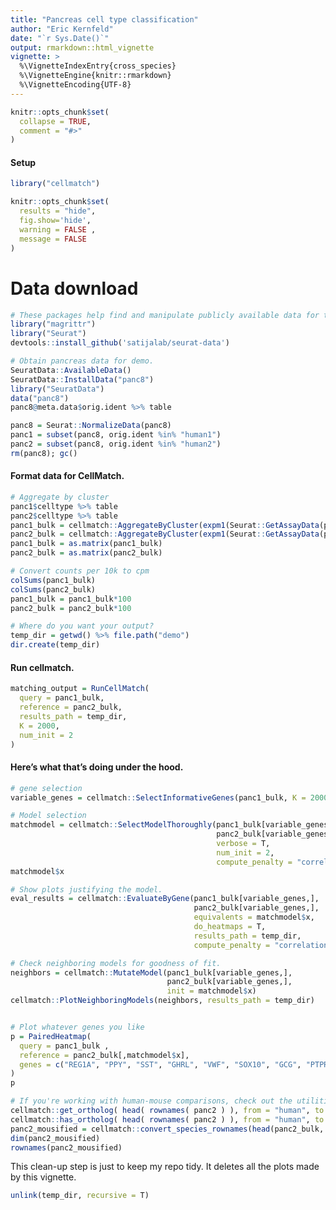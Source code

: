 ```yaml
---
title: "Pancreas cell type classification"
author: "Eric Kernfeld"
date: "`r Sys.Date()`"
output: rmarkdown::html_vignette
vignette: >
  %\VignetteIndexEntry{cross_species}
  %\VignetteEngine{knitr::rmarkdown}
  %\VignetteEncoding{UTF-8}
---
```


```r
knitr::opts_chunk$set(
  collapse = TRUE,
  comment = "#>"
)
```

#### Setup

```r
library("cellmatch")

knitr::opts_chunk$set(
  results = "hide", 
  fig.show='hide',
  warning = FALSE ,
  message = FALSE
)
```

# Data download

```r
# These packages help find and manipulate publicly available data for the demo.
library("magrittr")
library("Seurat")
devtools::install_github('satijalab/seurat-data')

# Obtain pancreas data for demo.
SeuratData::AvailableData()
SeuratData::InstallData("panc8")
library("SeuratData")
data("panc8")
panc8@meta.data$orig.ident %>% table

panc8 = Seurat::NormalizeData(panc8)
panc1 = subset(panc8, orig.ident %in% "human1")
panc2 = subset(panc8, orig.ident %in% "human2")
rm(panc8); gc()
```

#### Format data for CellMatch.

```r
# Aggregate by cluster
panc1$celltype %>% table
panc2$celltype %>% table
panc1_bulk = cellmatch::AggregateByCluster(expm1(Seurat::GetAssayData(panc1, "data")), panc1$celltype, method = "average")
panc2_bulk = cellmatch::AggregateByCluster(expm1(Seurat::GetAssayData(panc2, "data")), panc2$celltype, method = "average")
panc1_bulk = as.matrix(panc1_bulk)
panc2_bulk = as.matrix(panc2_bulk)

# Convert counts per 10k to cpm
colSums(panc1_bulk)
colSums(panc2_bulk)
panc1_bulk = panc1_bulk*100
panc2_bulk = panc2_bulk*100

# Where do you want your output?
temp_dir = getwd() %>% file.path("demo")
dir.create(temp_dir)
```


#### Run cellmatch. 

```r
matching_output = RunCellMatch(
  query = panc1_bulk,
  reference = panc2_bulk,
  results_path = temp_dir,
  K = 2000,
  num_init = 2
)

```

#### Here's what that's doing under the hood.

```r

# gene selection
variable_genes = cellmatch::SelectInformativeGenes(panc1_bulk, K = 2000)

# Model selection
matchmodel = cellmatch::SelectModelThoroughly(panc1_bulk[variable_genes,],
                                              panc2_bulk[variable_genes,],
                                              verbose = T,
                                              num_init = 2,
                                              compute_penalty = "correlation_distance")
matchmodel$x

# Show plots justifying the model.
eval_results = cellmatch::EvaluateByGene(panc1_bulk[variable_genes,],
                                         panc2_bulk[variable_genes,],
                                         equivalents = matchmodel$x,
                                         do_heatmaps = T,
                                         results_path = temp_dir,
                                         compute_penalty = "correlation_distance" )

# Check neighboring models for goodness of fit.
neighbors = cellmatch::MutateModel(panc1_bulk[variable_genes,],
                                   panc2_bulk[variable_genes,],
                                   init = matchmodel$x)
cellmatch::PlotNeighboringModels(neighbors, results_path = temp_dir)


# Plot whatever genes you like
p = PairedHeatmap(
  query = panc1_bulk ,
  reference = panc2_bulk[,matchmodel$x],
  genes = c("REG1A", "PPY", "SST", "GHRL", "VWF", "SOX10", "GCG", "PTPRC" , "INS")
)
p

# If you're working with human-mouse comparisons, check out the utilities for gene name conversion.
cellmatch::get_ortholog( head( rownames( panc2 ) ), from = "human", to = "mouse")
cellmatch::has_ortholog( head( rownames( panc2 ) ), from = "human", to = "mouse")
panc2_mousified = cellmatch::convert_species_rownames(head(panc2_bulk, 100), from = "human", to = "mouse")
dim(panc2_mousified)
rownames(panc2_mousified)
```

This clean-up step is just to keep my repo tidy. It deletes all the plots made by this vignette.

```r
unlink(temp_dir, recursive = T)
```
